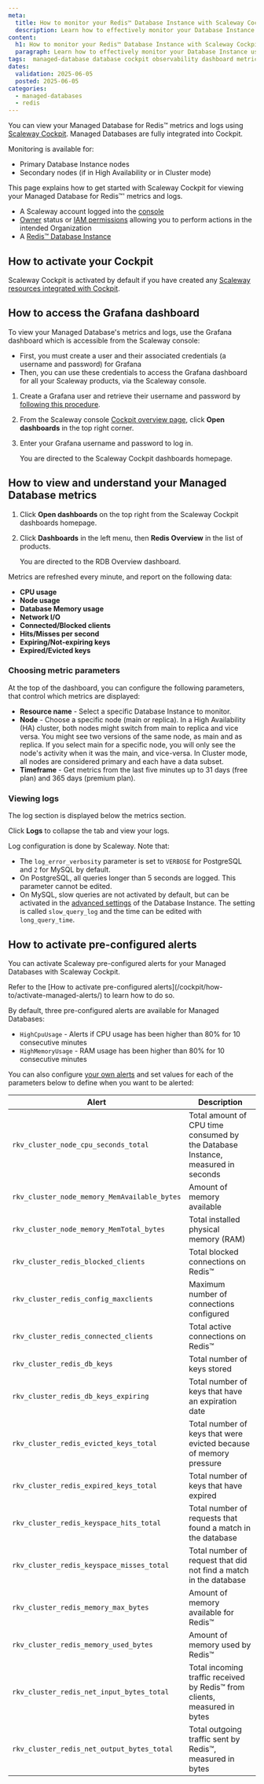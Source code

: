 ```yaml
---
meta:
  title: How to monitor your Redis™ Database Instance with Scaleway Cockpit
  description: Learn how to effectively monitor your Database Instance using Scaleway Cockpit for optimal performance.
content:
  h1: How to monitor your Redis™ Database Instance with Scaleway Cockpit
  paragraph: Learn how to effectively monitor your Database Instance using Scaleway Cockpit for optimal performance.
tags:  managed-database database cockpit observability dashboard metrics logs alerts
dates:
  validation: 2025-06-05
  posted: 2025-06-05
categories:
  - managed-databases
  - redis
---
```


You can view your Managed Database for Redis™ metrics and logs using [Scaleway Cockpit](/cockpit/quickstart/). Managed Databases are fully integrated into Cockpit.

Monitoring is available for:

- Primary Database Instance nodes
- Secondary nodes (if in High Availability or in Cluster mode)

This page explains how to get started with Scaleway Cockpit for viewing your Managed Database for Redis™' metrics and logs.

<Macro id="requirements" />

- A Scaleway account logged into the [console](https://console.scaleway.com)
- [Owner](/iam/concepts/#owner) status or [IAM permissions](/iam/concepts/#permission) allowing you to perform actions in the intended Organization
- A [Redis™ Database Instance](/managed-databases-for-redis/quickstart/)

## How to activate your Cockpit

Scaleway Cockpit is activated by default if you have created any [Scaleway resources integrated with Cockpit](/cockpit/reference-content/cockpit-limitations/#product-integration-into-cockpit).

## How to access the Grafana dashboard

To view your Managed Database's metrics and logs, use the Grafana dashboard which is accessible from the Scaleway console:
  - First, you must create a user and their associated credentials (a username and password) for Grafana
  - Then, you can use these credentials to access the Grafana dashboard for all your Scaleway products, via the Scaleway console.

1. Create a Grafana user and retrieve their username and password by [following this procedure](/cockpit/how-to/retrieve-grafana-credentials/).

2. From the Scaleway console [Cockpit overview page](https://console.scaleway.com/cockpit/overview), click **Open dashboards** in the top right corner.

3. Enter your Grafana username and password to log in.

    You are directed to the Scaleway Cockpit dashboards homepage.

## How to view and understand your Managed Database metrics

1. Click **Open dashboards** on the top right from the Scaleway Cockpit dashboards homepage.
2. Click **Dashboards** in the left menu, then **Redis Overview** in the list of products.

    You are directed to the RDB Overview dashboard.

    <Lightbox src="scaleway-grafana-rdb.webp" alt="" />

Metrics are refreshed every minute, and report on the following data:

- **CPU usage**
- **Node usage**
- **Database Memory usage**
- **Network I/O**
- **Connected/Blocked clients**
- **Hits/Misses per second**
- **Expiring/Not-expiring keys**
- **Expired/Evicted keys**

### Choosing metric parameters

At the top of the dashboard, you can configure the following parameters, that control which metrics are displayed:

- **Resource name** - Select a specific Database Instance to monitor.
- **Node** - Choose a specific node (main or replica). In a High Availability (HA) cluster, both nodes might switch from main to replica and vice versa. You might see two versions of the same node, as main and as replica. If you select main for a specific node, you will only see the node's activity when it was the main, and vice-versa. In Cluster mode, all nodes are considered primary and each have a data subset.
- **Timeframe** - Get metrics from the last five minutes up to 31 days (free plan) and 365 days (premium plan).

### Viewing logs

The log section is displayed below the metrics section.

Click **Logs** to collapse the tab and view your logs.

Log configuration is done by Scaleway. Note that:

- The `log_error_verbosity` parameter is set to `VERBOSE` for PostgreSQL and `2` for MySQL by default.
- On PostgreSQL, all queries longer than 5 seconds are logged. This parameter cannot be edited.
- On MySQL, slow queries are not activated by default, but can be activated in the [advanced settings](/managed-databases-for-postgresql-and-mysql/how-to/configure-advanced-settings/) of the Database Instance. The setting is called `slow_query_log` and the time can be edited with `long_query_time`.

## How to activate pre-configured alerts

You can activate Scaleway pre-configured alerts for your Managed Databases with Scaleway Cockpit.

<Message type="note">
  Refer to the [How to activate pre-configured alerts](/cockpit/how-to/activate-managed-alerts/) to learn how to do so.
</Message>

By default, three pre-configured alerts are available for Managed Databases:

- `HighCpuUsage` - Alerts if CPU usage has been higher than 80% for 10 consecutive minutes
- `HighMemoryUsage` - RAM usage has been higher than 80% for 10 consecutive minutes

You can also configure [your own alerts](/cockpit/how-to/configure-alerts-for-scw-resources/) and set values for each of the parameters below to define when you want to be alerted:


| Alert | Description |
| ------------ | ------------------- |
| `rkv_cluster_node_cpu_seconds_total` | Total amount of CPU time consumed by the Database Instance, measured in seconds |
| `rkv_cluster_node_memory_MemAvailable_bytes` | Amount of memory available |
| `rkv_cluster_node_memory_MemTotal_bytes` | Total installed physical memory (RAM) |
| `rkv_cluster_redis_blocked_clients`  | Total blocked connections on Redis™ |
| `rkv_cluster_redis_config_maxclients` | Maximum number of connections configured |
| `rkv_cluster_redis_connected_clients` | Total active connections on Redis™ |
| `rkv_cluster_redis_db_keys` | Total number of keys stored  |
| `rkv_cluster_redis_db_keys_expiring` | Total number of keys that have an expiration date |
| `rkv_cluster_redis_evicted_keys_total` | Total number of keys that were evicted because of memory pressure |
| `rkv_cluster_redis_expired_keys_total` | Total number of keys that have expired |
| `rkv_cluster_redis_keyspace_hits_total` | Total number of requests that found a match in the database |
| `rkv_cluster_redis_keyspace_misses_total` | Total number of request that did not find a match in the database |
| `rkv_cluster_redis_memory_max_bytes` | Amount of memory available for Redis™ |
| `rkv_cluster_redis_memory_used_bytes` | Amount of memory used by Redis™ |
| `rkv_cluster_redis_net_input_bytes_total` | Total incoming traffic received by Redis™ from clients, measured in bytes |
| `rkv_cluster_redis_net_output_bytes_total` | Total outgoing traffic sent by Redis™, measured in bytes |

